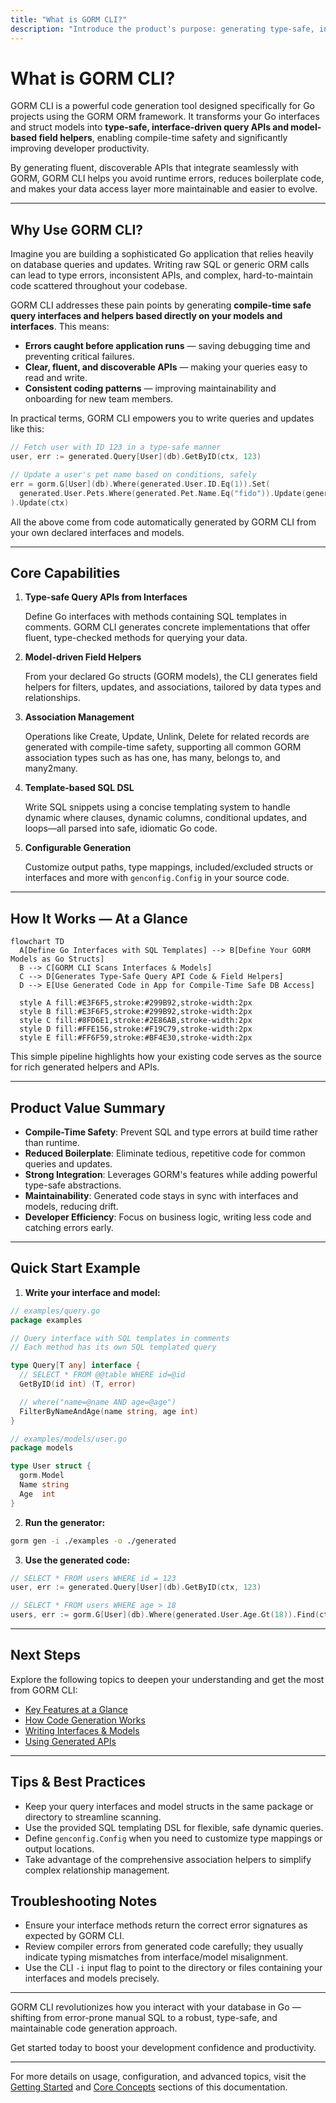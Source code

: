 ```yaml
---
title: "What is GORM CLI?"
description: "Introduce the product's purpose: generating type-safe, interface-driven query APIs and model-based field helpers for Go projects using GORM. Explain the business value of compile-time safety, maintainability, and developer efficiency."
---
```


# What is GORM CLI?

GORM CLI is a powerful code generation tool designed specifically for Go projects using the GORM ORM framework. It transforms your Go interfaces and struct models into **type-safe, interface-driven query APIs and model-based field helpers**, enabling compile-time safety and significantly improving developer productivity.

By generating fluent, discoverable APIs that integrate seamlessly with GORM, GORM CLI helps you avoid runtime errors, reduces boilerplate code, and makes your data access layer more maintainable and easier to evolve.

---

## Why Use GORM CLI?

Imagine you are building a sophisticated Go application that relies heavily on database queries and updates. Writing raw SQL or generic ORM calls can lead to type errors, inconsistent APIs, and complex, hard-to-maintain code scattered throughout your codebase.

GORM CLI addresses these pain points by generating **compile-time safe query interfaces and helpers based directly on your models and interfaces**. This means:

- **Errors caught before application runs** — saving debugging time and preventing critical failures.
- **Clear, fluent, and discoverable APIs** — making your queries easy to read and write.
- **Consistent coding patterns** — improving maintainability and onboarding for new team members.

In practical terms, GORM CLI empowers you to write queries and updates like this:

```go
// Fetch user with ID 123 in a type-safe manner
user, err := generated.Query[User](db).GetByID(ctx, 123)

// Update a user's pet name based on conditions, safely
err = gorm.G[User](db).Where(generated.User.ID.Eq(1)).Set(
  generated.User.Pets.Where(generated.Pet.Name.Eq("fido")).Update(generated.Pet.Name.Set("rex")),
).Update(ctx)
```

All the above come from code automatically generated by GORM CLI from your own declared interfaces and models.

---

## Core Capabilities

1. **Type-safe Query APIs from Interfaces**

   Define Go interfaces with methods containing SQL templates in comments. GORM CLI generates concrete implementations that offer fluent, type-checked methods for querying your data.

2. **Model-driven Field Helpers**

   From your declared Go structs (GORM models), the CLI generates field helpers for filters, updates, and associations, tailored by data types and relationships.

3. **Association Management**

   Operations like Create, Update, Unlink, Delete for related records are generated with compile-time safety, supporting all common GORM association types such as has one, has many, belongs to, and many2many.

4. **Template-based SQL DSL**

   Write SQL snippets using a concise templating system to handle dynamic where clauses, dynamic columns, conditional updates, and loops—all parsed into safe, idiomatic Go code.

5. **Configurable Generation**

   Customize output paths, type mappings, included/excluded structs or interfaces and more with `genconfig.Config` in your source code.

---

## How It Works — At a Glance

```mermaid
flowchart TD
  A[Define Go Interfaces with SQL Templates] --> B[Define Your GORM Models as Go Structs]
  B --> C[GORM CLI Scans Interfaces & Models]
  C --> D[Generates Type-Safe Query API Code & Field Helpers]
  D --> E[Use Generated Code in App for Compile-Time Safe DB Access]

  style A fill:#E3F6F5,stroke:#299B92,stroke-width:2px
  style B fill:#E3F6F5,stroke:#299B92,stroke-width:2px
  style C fill:#8FD6E1,stroke:#2E86AB,stroke-width:2px
  style D fill:#FFE156,stroke:#F19C79,stroke-width:2px
  style E fill:#FF6F59,stroke:#BF4E30,stroke-width:2px
```

This simple pipeline highlights how your existing code serves as the source for rich generated helpers and APIs.


---

## Product Value Summary

- **Compile-Time Safety**: Prevent SQL and type errors at build time rather than runtime.
- **Reduced Boilerplate**: Eliminate tedious, repetitive code for common queries and updates.
- **Strong Integration**: Leverages GORM's features while adding powerful type-safe abstractions.
- **Maintainability**: Generated code stays in sync with interfaces and models, reducing drift.
- **Developer Efficiency**: Focus on business logic, writing less code and catching errors early.

---

## Quick Start Example

1. **Write your interface and model:**

```go
// examples/query.go
package examples

// Query interface with SQL templates in comments
// Each method has its own SQL templated query

type Query[T any] interface {
  // SELECT * FROM @@table WHERE id=@id
  GetByID(id int) (T, error)

  // where("name=@name AND age=@age")
  FilterByNameAndAge(name string, age int)
}

// examples/models/user.go
package models

type User struct {
  gorm.Model
  Name string
  Age  int
}
```

2. **Run the generator:**

```bash
gorm gen -i ./examples -o ./generated
```

3. **Use the generated code:**

```go
// SELECT * FROM users WHERE id = 123
user, err := generated.Query[User](db).GetByID(ctx, 123)

// SELECT * FROM users WHERE age > 18
users, err := gorm.G[User](db).Where(generated.User.Age.Gt(18)).Find(ctx)
```

---

## Next Steps

Explore the following topics to deepen your understanding and get the most from GORM CLI:

- [Key Features at a Glance](/overview/feature-spotlight/feature-highlights)
- [How Code Generation Works](/overview/feature-spotlight/generation-process)
- [Writing Interfaces & Models](/getting-started/first-run-generation/configuration-basics)
- [Using Generated APIs](/getting-started/first-run-generation/first-usage)

---

## Tips & Best Practices

- Keep your query interfaces and model structs in the same package or directory to streamline scanning.
- Use the provided SQL templating DSL for flexible, safe dynamic queries.
- Define `genconfig.Config` when you need to customize type mappings or output locations.
- Take advantage of the comprehensive association helpers to simplify complex relationship management.


## Troubleshooting Notes

- Ensure your interface methods return the correct error signatures as expected by GORM CLI.
- Review compiler errors from generated code carefully; they usually indicate typing mismatches from interface/model misalignment.
- Use the CLI `-i` input flag to point to the directory or files containing your interfaces and models precisely.


---

GORM CLI revolutionizes how you interact with your database in Go — shifting from error-prone manual SQL to a robust, type-safe, and maintainable code generation approach.

Get started today to boost your development confidence and productivity.

---

For more details on usage, configuration, and advanced topics, visit the [Getting Started](../getting-started/introduction-setup/about-gorm-cli) and [Core Concepts](../overview/core-concepts-architecture/core-concepts-terminology) sections of this documentation.